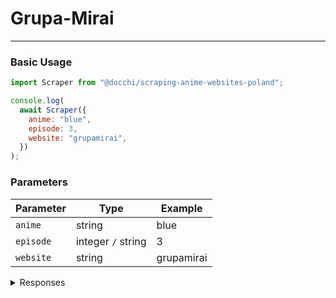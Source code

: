 # Grupa-Mirai

---

### Basic Usage

```javascript
import Scraper from "@docchi/scraping-anime-websites-poland";

console.log(
  await Scraper({
    anime: "blue",
    episode: 3,
    website: "grupamirai",
  })
);
```

### Parameters

| Parameter | Type               | Example    |
| --------- | ------------------ | ---------- |
| `anime`   | string             | blue       |
| `episode` | integer `/` string | 3          |
| `website` | string             | grupamirai |

<details>
    <summary>Responses</summary>

#### Response `200`

```json
{
  "status": 200,
  "message": "Success",
  "episode_url": [
    { "player": "CDA", "url": "https://ebd.cda.pl/620x395/1187784851" },
    {
      "player": "SIBNET",
      "url": "https://video.sibnet.ru/shell.php?videoid=4856038"
    }
  ],
  "episode_next_url": 4
}
```

#### Response `500`

```json
{ "status": 500, "message": "Something went wrong!" }
```

</details>
